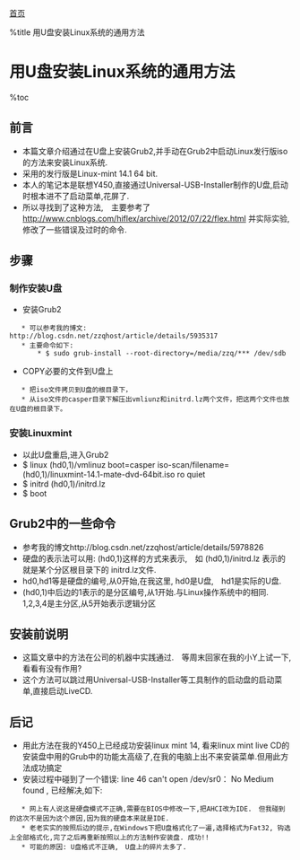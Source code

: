 [[index|首页]]

%title 用U盘安装Linux系统的通用方法
=用U盘安装Linux系统的通用方法=

%toc

==前言==
* 本篇文章介绍通过在U盘上安装Grub2,并手动在Grub2中启动Linux发行版iso的方法来安装Linux系统.
* 采用的发行版是Linux-mint 14.1 64 bit.
* 本人的笔记本是联想Y450,直接通过Universal-USB-Installer制作的U盘,启动时根本进不了启动菜单,花屏了.
* 所以寻找到了这种方法,　主要参考了 http://www.cnblogs.com/hiflex/archive/2012/07/22/flex.html 并实际实验,修改了一些错误及过时的命令.

==步骤==

===制作安装U盘===
* 安装Grub2
    * 可以参考我的博文:　http://blog.csdn.net/zzqhost/article/details/5935317
    * 主要命令如下:
        * $ sudo grub-install --root-directory=/media/zzq/*** /dev/sdb

* COPY必要的文件到U盘上
    * 把iso文件拷贝到U盘的根目录下，
    * 从iso文件的casper目录下解压出vmliunz和initrd.lz两个文件，把这两个文件也放在U盘的根目录下。

===安装Linuxmint===
* 以此U盘重启,进入Grub2
* $ linux (hd0,1)/vmlinuz boot=casper iso-scan/filename=(hd0,1)/linuxmint-14.1-mate-dvd-64bit.iso ro quiet
* $ initrd (hd0,1)/initrd.lz
* $ boot 

==Grub2中的一些命令==
* 参考我的博文http://blog.csdn.net/zzqhost/article/details/5978826
* 硬盘的表示法可以用: (hd0,1)这样的方式来表示,　如 (hd0,1)/initrd.lz 表示的就是某个分区根目录下的 initrd.lz文件.
* hd0,hd1等是硬盘的编号,从0开始,在我这里, hd0是U盘,　hd1是实际的U盘.
* (hd0,1)中后边的1表示的是分区编号,从1开始.与Linux操作系统中的相同.　1,2,3,4是主分区,从5开始表示逻辑分区

==安装前说明==
* 这篇文章中的方法在公司的机器中实践通过.　等周末回家在我的小Y上试一下,看看有没有作用?
* 这个方法可以跳过用Universal-USB-Installer等工具制作的启动盘的启动菜单,直接启动LiveCD.

==后记==
* 用此方法在我的Y450上已经成功安装linux mint 14, 看来linux mint live CD的安装盘中用的Grub中的功能太高级了,在我的电脑上出不来安装菜单.但用此方法成功搞定
* 安装过程中碰到了一个错误: line 46 can't open /dev/sr0： No Medium found , 已经解决,如下:
    * 网上有人说这是硬盘模式不正确,需要在BIOS中修改一下,把AHCI改为IDE.　但我碰到的这次不是因为这个原因,因为我的硬盘本来就是IDE.
    * 老老实实的按照后边的提示,在Windows下把U盘格式化了一遍,选择格式为Fat32, 钩选上全部格式化,完了之后再重新按照以上的方法制作安装盘. 成功!!
    * 可能的原因: U盘格式不正确,　U盘上的碎片太多了.
